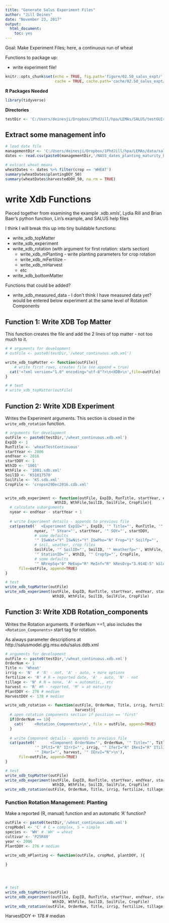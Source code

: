 ```yaml
---
title: "Generate Salus Experiment Files"
author: "Jill Deines"
date: "November 23, 2017"
output: 
  html_document:
    toc: yes
---
```


Goal: Make Experiment Files; here, a continuous run of wheat

Functions to package up:

* write experiment file!

```r
knitr::opts_chunk$set(echo = TRUE, fig.path='figure/02.50_salus_expt/',
                      cache = TRUE, cache.path='cache/02.50_salus_expt/')
```

**R Packages Needed**

```r
library(tidyverse)
```

**Directories**

```r
testDir <- 'C:/Users/deinesji/Dropbox/1PhdJill/hpa/LEMAs/SALUS/testGUIrun/continuousWheat'

```

## Extract some management info

```r
# load date file
managementDir <- 'C:/Users/deinesji/Dropbox/1PhdJill/hpa/LEMAs/data/salus/management'
dates <- read.csv(paste0(managementDir,'/NASS_dates_planting_maturity_harvest_KS_2006-2017_4crops_MEDIANs.csv'))

# extract wheat means
wheatDates <- dates %>% filter(crop == 'WHEAT')
summary(wheatDates$plantingDOY_50)
summary(wheatDates$harvestedDOY_50, na.rm = TRUE)
```


# write Xdb Functions
Pieced together from examining the example .xdb.xmls', Lydia Rill and Brian Baer's python function, Lin's example, and SALUS help files

I think I will break this up into tiny buildable functions:

* write_xdb_topMatter
* write_xdb_experiment
* write_xdb_rotation (with argument for first rotation: starts section)
  * write_xdb_mPlanting - write planting parameters for crop rotation
  * write_xdb_mFertilize -
  * write_xdb_mHarvest
  * etc
* write_xdb_bottomMatter

Functions that could be added?

* write_xdb_measured_data - I don't think I have measured data yet? would be entered below experiment at the same level of Rotation Components

## Function 1: Write XDB Top Matter
This function creates the file and add the 2 lines of top matter - not too much to it.

```r
# # arguments for development
# outFile <- paste0(testDir,'/wheat_continuous.xdb.xml')

write_xdb_topMatter <- function(outFile){
    # write first rows, creates file (no append = true)
  cat('<?xml version="1.0" encoding="utf-8"?>\n<XDB>\n',file=outFile)
}

# # test
# write_xdb_topMatter(outFile)
```

## Function 2: Write XDB Experiment
Writes the Experiment arguments. This section is closed in the `write_xdb_rotation` function.

```r
# arguments for development
outFile <- paste0(testDir,'/wheat_continuous.xdb.xml')
ExpID <- 1
RunTitle <- 'wheatTestContinuous'
startYear <- 2006
endYear <- 2016
startDOY <- 1
WthID <- '1001'
WthFile <- '1001.sdb.xml'
SoilID <- 'KS1017570'
SoilFile <- 'KS.sdb.xml'
CropFile <- 'cropsn29Dec2016.cdb.xml'


write_xdb_experiment <- function(outFile, ExpID, RunTitle, startYear, endYear, startDOY,
                      WthID, WthFile,SoilID, SoilFile, CropFile){
  # calculate subarguments
  nyear <- endYear - startYear + 1
  
  # write Experiment details - appends to previous file
  cat(paste0('  <Experiment ExpID="', ExpID, '" Title="', RunTitle, '" NYrs="', 
             nyear, '" SYear="', startYear, '" SOY="', startDOY,
             # some defaults
             '" ISwWat="Y" ISwNit="Y" ISwPho="N" Frop="1" Soilfp="',
             # soil, weather, crop files
             SoilFile, '" SoilID="', SoilID, '" Weatherfp="', WthFile, 
             '" StationID="', WthID, '" Cropfp="', CropFile, 
             # some defaults
             '" NRrepSq="0" MeEvp="R" MeInf="R" kResOrg="3.914E-5" kSloOrg="0.00013699" >\n'),
      file=outFile, append=TRUE)
}

# test
write_xdb_topMatter(outFile)
write_xdb_experiment(outFile, ExpID, RunTitle, startYear, endYear, startDOY,
                     WthID, WthFile, SoilID, SoilFile, CropFile)
```


## Function 3: Write XDB Rotation_components
Writes the Rotation arguments. If orderNum ==1, also includes the `<Rotation_Components>` start tag for rotation.

As always parameter descriptions at http://salusmodel.glg.msu.edu/salus.ddb.xml

```r
# arguments for development
outFile <- paste0(testDir,'/wheat_continuous.xdb.xml')
OrderNum <- 1
Title <- 'Wheat'
irrig <- 'N'  # 'N' - not, 'A' - auto, + more options
fertilize <- 'R' # R = reported date, 'A' - auto, 'N' - not
tillage <- 'N' # N = none, 'A' = automatic,, etc
harvest <- 'R' #R - reported, 'M' = at maturity
PlantDOY <- 276 # median
HarvestDOY <- 178 # median

write_xdb_rotation <- function(outFile, OrderNum, Title, irrig, fertilize, tillage,
                               harvest){
  # open rotation components section if position == 'first'
  if(OrderNum == 1){
    cat('    <Rotation_Components>\n', file = outFile, append=TRUE)
  }
  
  # write Component details - appends to previous file
  cat(paste0('      <Component OrderNum="', OrderNum, '" Title="', Title, 
             '" IPltI="R" IIrrI="', irrig, '" IferI="R" IResI="R" ITilI="', tillage,
             '" IHarI="', harvest, '" IEnvI="N">\n'),
      file=outFile, append=TRUE)
}

# test
write_xdb_topMatter(outFile)
write_xdb_experiment(outFile, ExpID, RunTitle, startYear, endYear, startDOY,
                     WthID, WthFile, SoilID, SoilFile, CropFile)
write_xdb_rotation(outFile, OrderNum, Title, irrig, fertilize, tillage, harvest)
```

### Function Rotation Management: Planting
Make a reported (R, manual) function and an automatic 'A' function?

```r
outFile <- paste0(testDir,'/wheat_continuous.xdb.xml')
cropModel <- 'C' # C = complex, S = simple
species <- 'WH' # 'WH' = wheat
cultivar <- 'P25R40'
year <- 2006
PlantDOY <- 276 # median

write_xdb_mPlanting <- function(outFile, cropMod, plantDOY, ){
  
}


  
  
# test
write_xdb_topMatter(outFile)
write_xdb_experiment(outFile, ExpID, RunTitle, startYear, endYear, startDOY,
                     WthID, WthFile, SoilID, SoilFile, CropFile)
write_xdb_rotation(outFile, OrderNum, Title, irrig, fertilize, tillage, harvest)
```



HarvestDOY <- 178 # median



